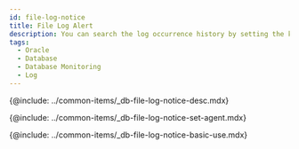 ```yaml
---
id: file-log-notice
title: File Log Alert
description: You can search the log occurrence history by setting the keywords.
tags:
  - Oracle
  - Database
  - Database Monitoring
  - Log
---
```


<!-- Overview -->

{@include: ../common-items/_db-file-log-notice-desc.mdx}

<!-- 사용 설정 안내 -->

{@include: ../common-items/_db-file-log-notice-set-agent.mdx}

<!-- 기본 화면 안내 -->

{@include: ../common-items/_db-file-log-notice-basic-use.mdx}
